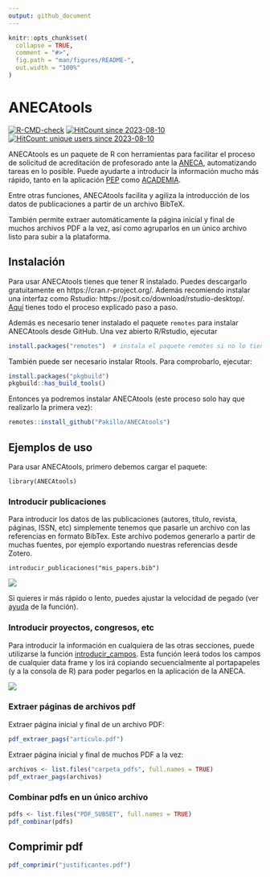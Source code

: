 ```yaml
---
output: github_document
---
```


<!-- README.md is generated from README.Rmd. Please edit that file -->

```r
knitr::opts_chunk$set(
  collapse = TRUE,
  comment = "#>",
  fig.path = "man/figures/README-",
  out.width = "100%"
)
```

# ANECAtools

<!-- badges: start -->
[![R-CMD-check](https://github.com/Pakillo/ANECAtools/actions/workflows/R-CMD-check.yaml/badge.svg)](https://github.com/Pakillo/ANECAtools/actions/workflows/R-CMD-check.yaml)
[![HitCount since 2023-08-10](https://hits.dwyl.com/Pakillo/ANECAtools.svg?style=flat-square)](https://hits.dwyl.com/Pakillo/ANECAtools)
[![HitCount: unique users since 2023-08-10](https://hits.dwyl.com/Pakillo/ANECAtools.svg?style=flat-square&show=unique)](https://hits.dwyl.com/Pakillo/ANECAtools)

<!-- badges: end -->

ANECAtools es un paquete de R con herramientas para facilitar el proceso de solicitud de acreditación de profesorado ante la [ANECA](https://www.aneca.es/), automatizando tareas en lo posible. Puede ayudarte a introducir la información mucho más rápido, tanto en la aplicación [PEP](https://www.aneca.es/personal-contratado) como [ACADEMIA](https://www.aneca.es/personal-funcionario).

Entre otras funciones, ANECAtools facilita y agiliza la introducción de los datos de publicaciones a partir de un archivo BibTeX. 

También permite extraer automáticamente la página inicial y final de muchos archivos PDF a la vez, así como agruparlos en un único archivo listo para subir a la plataforma.

## Instalación

Para usar ANECAtools tienes que tener R instalado. Puedes descargarlo gratuitamente en https://cran.r-project.org/. Además recomiendo instalar una interfaz como Rstudio: https://posit.co/download/rstudio-desktop/. [Aquí](https://datacritica.org/2021/03/18/instalacion-de-r-y-rstudio-en-windows/) tienes todo el proceso explicado paso a paso.

Además es necesario tener instalado el paquete `remotes` para instalar ANECAtools desde GitHub. Una vez abierto R/Rstudio, ejecutar

``` r
install.packages("remotes")  # instala el paquete remotes si no lo tienes instalado
```

También puede ser necesario instalar Rtools. Para comprobarlo, ejecutar:

``` r
install.packages("pkgbuild")  
pkgbuild::has_build_tools()
```

Entonces ya podremos instalar ANECAtools (este proceso solo hay que realizarlo la primera vez):

``` r
remotes::install_github("Pakillo/ANECAtools")
```

## Ejemplos de uso

Para usar ANECAtools, primero debemos cargar el paquete:

`library(ANECAtools)`

### Introducir publicaciones

Para introducir los datos de las publicaciones (autores, título, revista, páginas, ISSN, etc) simplemente tenemos que pasarle un archivo con las referencias en formato BibTex. Este archivo podemos generarlo a partir de muchas fuentes, por ejemplo exportando nuestras referencias desde Zotero.

`introducir_publicaciones("mis_papers.bib")`

![](man/figures/ANECAtools.gif)

Si quieres ir más rápido o lento, puedes ajustar la velocidad de pegado (ver [ayuda](https://pakillo.github.io/ANECAtools/reference/introducir_publicaciones.html) de la función).


### Introducir proyectos, congresos, etc

Para introducir la información en cualquiera de las otras secciones, puede utilizarse la función [introducir_campos](https://pakillo.github.io/ANECAtools/reference/introducir_campos.html). Esta función leerá todos los campos de cualquier data frame y los irá copiando secuencialmente al portapapeles (y a la consola de R) para poder pegarlos en la aplicación de la ANECA.

![](man/figures/introducir_campos.gif)


### Extraer páginas de archivos pdf

Extraer página inicial y final de un archivo PDF:

```r
pdf_extraer_pags("articulo.pdf")
```

Extraer página inicial y final de muchos PDF a la vez:

```r
archivos <- list.files("carpeta_pdfs", full.names = TRUE)
pdf_extraer_pags(archivos)
```


### Combinar pdfs en un único archivo

```r
pdfs <- list.files("PDF_SUBSET", full.names = TRUE)
pdf_combinar(pdfs)
```


## Comprimir pdf 

```r
pdf_comprimir("justificantes.pdf")
```

